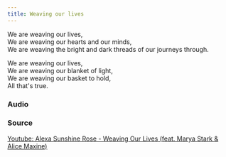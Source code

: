 ```yaml
--- 
title: Weaving our lives
--- 
```




We are weaving our lives,  
We are weaving our hearts and our minds,  
We are weaving the bright and dark threads of our journeys through.  
  
We are weaving our lives,  
We are weaving our blanket of light,  
We are weaving our basket to hold,  
All that's true.  

### Audio

<AudioComponent source="/audio/weaving-our-lives.m4a"/>

### Source

[Youtube: Alexa Sunshine Rose - Weaving Our Lives (feat. Marya Stark & Alice Maxine)](https://www.youtube.com/watch?v=bDzELczhJRw)   
  
